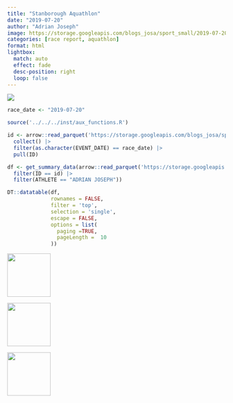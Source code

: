 ```yaml
---
title: "Stanborough Aquathlon"
date: "2019-07-20"
author: "Adrian Joseph"
image: https://storage.googleapis.com/blogs_josa/sport_small/2019-07-20_STANBOROUGH_AQUATHLON/img/00.png
categories: [race report, aquathlon]
format: html
lightbox:
  match: auto
  effect: fade
  desc-position: right
  loop: false
---
```

![](https://storage.googleapis.com/blogs_josa/sport_small/2019-07-20_STANBOROUGH_AQUATHLON/img/00.png)

```r
race_date <- "2019-07-20"

source('../../../inst/aux_functions.R')

id <- arrow::read_parquet('https://storage.googleapis.com/blogs_josa/sport/parquets/main_dataset.parquet') |>
  collect() |>
  filter(as.character(EVENT_DATE) == race_date) |>
  pull(ID)

df <- get_summary_data(arrow::read_parquet('https://storage.googleapis.com/blogs_josa/sport/parquets/all_results.parquet') |>
  filter(ID == id) |>
  filter(ATHLETE == "ADRIAN JOSEPH"))

DT::datatable(df,
              rownames = FALSE,
              filter = 'top',
              selection = 'single',
              escape = FALSE,
              options = list(
                paging =TRUE,
                pageLength =  10
              ))
```



::: {layout-ncol=4}
![](https://storage.googleapis.com/blogs_josa/sport_small/2019-07-20_STANBOROUGH_AQUATHLON/img/00.png){ width="100" group="hi" }

![](https://storage.googleapis.com/blogs_josa/sport_small/2019-07-20_STANBOROUGH_AQUATHLON/img/01.png){ width="100" group="hi" }

![](https://storage.googleapis.com/blogs_josa/sport_small/2019-07-20_STANBOROUGH_AQUATHLON/img/02.png){ width="100" group="hi" }


:::
